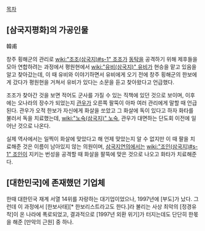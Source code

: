 [[목차]]
== [삼국지평화]의 가공인물 ==
韓甫

창주 횡해군의 관리로 [[wiki:"조조(삼국지)#s-1" 조조]]가 [[동탁]]을 공격하기 위해 제후들을 모아 연합하려는 과정에서 평원현에서 [[wiki:"유비(삼국지)" 유비]]가 현승을 맡고 있음을 알고 찾아갔는데, 이 때 유비와 이야기하면서 유비에게 오기 전에 창주 횡해군의 한보에게 갔다가 평원현을 거쳐서 유비가 있다는 소문을 듣고 찾아왔다고 언급했다.

조조가 찾아간 것을 보면 적어도 군사를 가질 수 있는 직책에 있던 것으로 보이며, 이후에는 오나라의 장수가 되었는지 [[관우]]가 오른쪽 팔뚝이 아파 여러 관리에게 말할 때 언급된다. 관우가 오적 한보가 자신에게 화살을 쏘았고 그 화살에 독이 있다고 하자 화타를 불러서 독을 치료했는데, [[wiki:"노숙(삼국지)" 노숙]], 관우가 대면하는 단도회 이전에 일어난 것으로 나온다.

실제 역사에서는 일찍이 화살에 맞았다고 해 언제 맞았는지 알 수 없지만 이 때 팔을 치료해준 것은 이름이 남아있지 않는 의원이며, [[삼국지연의]]에서는 [[wiki:"조인(삼국지)#s-1" 조인]]이 지키는 번성을 공격할 때 화살을 팔뚝에 맞은 것으로 나오고 화타가 치료해준다. 

== [대한민국]에 존재했던 기업체 ==
한때 대한민국 재계 서열 14위를 자랑하는 대기업이었으나, 1997년에 [부도]가 났다. 그런데 이 과정에서 [한보사태][* 한보리스트라고도 한다.]라 불리는 사상 최악의 [정경유착]이 온 나라에 폭로되었고, 결과적으로 [1997년 외환 위기]가 터지는데도 단단히 한몫을 해준 [만악의 근원] 중 하나.

